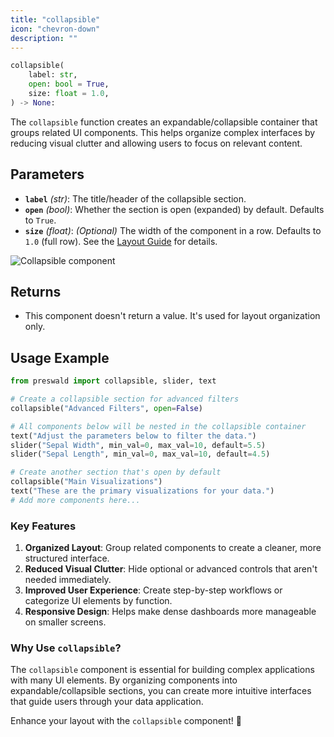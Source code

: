 ```yaml
---
title: "collapsible"
icon: "chevron-down"
description: ""
---
```


```python
collapsible(
    label: str,
    open: bool = True,
    size: float = 1.0,
) -> None:
```

The `collapsible` function creates an expandable/collapsible container that groups related UI components. This helps organize complex interfaces by reducing visual clutter and allowing users to focus on relevant content.

## Parameters

- **`label`** _(str)_: The title/header of the collapsible section.
- **`open`** _(bool)_: Whether the section is open (expanded) by default. Defaults to `True`.
- **`size`** _(float)_: _(Optional)_ The width of the component in a row. Defaults to `1.0` (full row). See the [Layout Guide](/layout/guide) for details.

<Frame>
<img
  className="block dark:hidden"
  src="/images/collapsible.png"
  alt="Collapsible component"
/>
</Frame>

## Returns

- This component doesn't return a value. It's used for layout organization only.

## Usage Example

```python
from preswald import collapsible, slider, text

# Create a collapsible section for advanced filters
collapsible("Advanced Filters", open=False)

# All components below will be nested in the collapsible container
text("Adjust the parameters below to filter the data.")
slider("Sepal Width", min_val=0, max_val=10, default=5.5)
slider("Sepal Length", min_val=0, max_val=10, default=4.5)

# Create another section that's open by default
collapsible("Main Visualizations")
text("These are the primary visualizations for your data.")
# Add more components here...
```

### Key Features

1. **Organized Layout**: Group related components to create a cleaner, more structured interface.
2. **Reduced Visual Clutter**: Hide optional or advanced controls that aren't needed immediately.
3. **Improved User Experience**: Create step-by-step workflows or categorize UI elements by function.
4. **Responsive Design**: Helps make dense dashboards more manageable on smaller screens.

### Why Use `collapsible`?

The `collapsible` component is essential for building complex applications with many UI elements. By organizing components into expandable/collapsible sections, you can create more intuitive interfaces that guide users through your data application.

Enhance your layout with the `collapsible` component! 🔽 